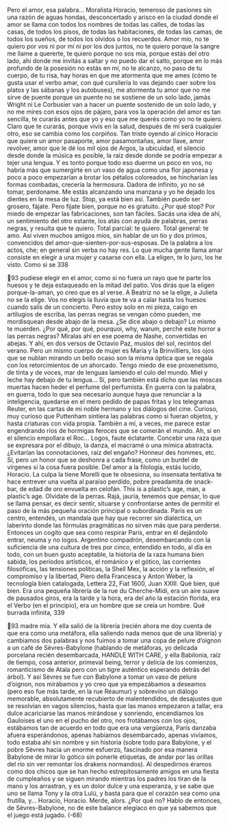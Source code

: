 Pero el amor, esa palabra... Moralista Horacio, temeroso de pasiones sin una
razón de aguas hondas, desconcertado y arisco en la ciudad donde el amor se
llama con todos los nombres de todas las calles, de todas las casas, de todos los
pisos, de todas las habitaciones, de todas las camas, de todos los sueños, de todos
los olvidos o los recuerdos. Amor mío, no te quiero por vos ni por mí ni por los
dos juntos, no te quiero porque la sangre me llame a quererte, te quiero porque
no sos mía, porque estás del otro lado, ahí donde me invitás a saltar y no puedo
dar el salto, porque en lo más profundo de la posesión no estás en mí, no te
alcanzo, no paso de tu cuerpo, de tu risa, hay horas en que me atormenta que me
ames (cómo te gusta usar el verbo amar, con qué cursilería lo vas dejando caer
sobre los platos y las sábanas y los autobuses), me atormenta tu amor que no me
sirve de puente porque un puente no se sostiene de un solo lado, jamás Wright ni
Le Corbusier van a hacer un puente sostenido de un solo lado, y no me mires con
esos ojos de pájaro, para vos la operación del amor es tan sencilla, te curarás
antes que yo y eso que me querés como yo no te quiero. Claro que te curarás,
porque vivís en la salud, después de mí será cualquier otro, eso se cambia como
los corpiños. Tan triste oyendo al cínico Horacio que quiere un amor pasaporte,
amor pasamontañas, amor llave, amor revólver, amor que le dé los mil ojos de
Argos, la ubicuidad, el silencio desde donde la música es posible, la raíz desde
donde se podría empezar a tejer una lengua. Y es tonto porque todo eso duerme
un poco en vos, no habría más que sumergirte en un vaso de agua como una flor
japonesa y poco a poco empezarían a brotar los pétalos coloreados, se hincharían
las formas combadas, crecería la hermosura. Dadora de infinito, yo no sé tomar,
perdoname. Me estás alcanzando una manzana y yo he dejado los dientes en la
mesa de luz. Stop, ya está bien así. También puedo ser grosero, fájate. Pero fijate
bien, porque no es gratuito.
¿Por qué stop? Por miedo de empezar las fabricaciones, son tan fáciles. Sacás
una idea de ahí, un sentimiento del otro estante, los atás con ayuda de palabras,
perras negras, y resulta que te quiero. Total parcial: te quiero. Total general: te
amo. Así viven muchos amigos míos, sin hablar de un tío y dos primos,
convencidos del amor-que-sienten-por-sus-esposas. De la palabra a los actos, che;
en general sin verba no hay res. Lo que mucha gente llama amar consiste en
elegir a una mujer y casarse con ella. La eligen, te lo juro, los he visto. Como si se
338

93
pudiese elegir en el amor, como si no fuera un rayo que te parte los huesos y te
deja estaqueado en la mitad del patio. Vos dirás que la eligen porque-la-aman, yo
creo que es al verse. A Beatriz no se la elige, a Julieta no se la elige. Vos no elegís
la lluvia que te va a calar hasta los huesos cuando salís de un concierto. Pero
estoy solo en mi pieza, caigo en artilugios de escriba, las perras negras se vengan
cómo pueden, me mordisquean desde abajo de la mesa. ¿Se dice abajo o debajo?
Lo mismo te muerden. ¿Por qué, por qué, pourquoi, why, warum, perchè este
horror a las perras negras? Miralas ahí en ese poema de Nashe, convertidas en
abejas. Y ahí, en dos versos de Octavio Paz, muslos del sol, recintos del verano.
Pero un mismo cuerpo de mujer es María y la Brinvilliers, los ojos que se nublan
mirando un bello ocaso son la misma óptica que se regala con los retorcimientos
de un ahorcado. Tengo miedo de ese proxenetismo, de tinta y de voces, mar de
lenguas lamiendo el culo del mundo. Miel y leche hay debajo de tu lengua... Sí,
pero también está dicho que las moscas muertas hacen heder el perfume del
perfumista. En guerra con la palabra, en guerra, todo lo que sea necesario
aunque haya que renunciar a la inteligencia, quedarse en el mero pedido de
papas fritas y los telegramas Reuter, en las cartas de mi noble hermano y los
diálogos del cine. Curioso, muy curioso que Puttenham sintiera las palabras
como si fueran objetos, y hasta criaturas con vida propia. También a mí, a veces,
me parece estar engendrando ríos de hormigas feroces que se comerán el mundo.
Ah, si en el silencio empollara el Roc... Logos, faute éclatante. Concebir una raza
que se expresara por el dibujo, la danza, el macramé o una mímica abstracta.
¿Evitarían las connotaciones, raíz del engaño? Honneur des hommes, etc. Sí, pero
un honor que se deshonra a cada frase, como un burdel de vírgenes si la cosa
fuera posible.
Del amor a la filología, estás lucido, Horacio. La culpa la tiene Morelli que te
obsesiona, su insensata tentativa te hace entrever una vuelta al paraíso perdido,
pobre preadamita de snack-bar, de edad de oro envuelta en celofán. This is a
plastic’s age, man, a plastic’s age. Olvidate de la perras. Rajá, jauría, tenemos que
pensar, lo que se llama pensar, es decir sentir, situarse y confrontarse antes de
permitir el paso de la más pequeña oración principal o subordinada. París es un
centro, entendés, un mandala que hay que recorrer sin dialéctica, un laberinto
donde las fórmulas pragmáticas no sirven más que para perderse. Entonces un
cogito que sea como respirar París, entrar en él dejándolo entrar, neuma y no
logos. Argentino compadrón, desembarcando con la suficiencia de una cultura
de tres por cinco, entendido en todo, al día en todo, con un buen gusto aceptable,
la historia de la raza humana bien sabida, los períodos artísticos, el románico y el
gótico, las corrientes filosóficas, las tensiones políticas, la Shell Mex, la acción y la
reflexión, el compromiso y la libertad, Piero della Francesca y Anton Weber, la
tecnología bien catalogada, Lettera 22, Fiat 1600, Juan XXIII. Qué bien, qué bien.
Era una pequeña librería de la rue du Cherche-Midi, era un aire suave de
pausados giros, era la tarde y la hora, era del año la estación florida, era el Verbo
(en el principio), era un hombre que se creía un hombre. Qué burrada infinita,
339

93
madre mía. Y ella salió de la librería (recién ahora me doy cuenta de que era
como una metáfora, ella saliendo nada menos que de una librería) y cambiamos
dos palabras y nos fuimos a tomar una copa de pelure d’oignon a un café de
Sèvres-Babylone (hablando de metáforas, yo delicada porcelana recién
desembarcada, HANDLE WITH CARE, y ella Babilonia, raíz de tiempo, cosa
anterior, primeval being, terror y delicia de los comienzos, romanticismo de Atala
pero con un tigre auténtico esperando detrás del árbol). Y así Sèvres se fue con
Babylone a tomar un vaso de pelure d’oignon, nos mirábamos y yo creo que ya
empezábamos a deseamos (pero eso fue más tarde, en la rue Réaumur) y
sobrevino un diálogo memorable, absolutamente recubierto de malentendidos,
de desajustes que se resolvían en vagos silencios, hasta que las manos empezaron
a tallar, era dulce acariciarse las manos mirándose y sonriendo, encendíamos los
Gauloises el uno en el pucho del otro, nos frotábamos con los ojos, estábamos tan
de acuerdo en todo que era una vergüenza, París danzaba afuera esperándonos,
apenas habíamos desembarcado, apenas vivíamos, todo estaba ahí sin nombre y
sin historia (sobre todo para Babylone, y el pobre Sèvres hacía un enorme
esfuerzo, fascinado por esa manera Babylone de mirar lo gótico sin ponerle
etiquetas, de andar por las orillas del río sin ver remontar los drakens
normandos). Al despedirnos éramos como dos chicos que se han hecho
estrepitosamente amigos en una fiesta de cumpleaños y se siguen mirando
mientras los padres los tiran de la mano y los arrastran, y es un dolor dulce y una
esperanza, y se sabe que uno se llama Tony y la otra Lulú, y basta para que el
corazón sea como una frutilla, y...
Horacio, Horacio.
Merde, alors. ¿Por qué no? Hablo de entonces, de Sèvres-Babylone, no de este
balance elegíaco en que ya sabemos que el juego está jugado.
(-68)
